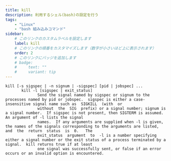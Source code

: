 ```yaml
---
title: kill
description: 利用するシェル(bash)の設定を行う
tags:
    - "Linux"
    - "bash 組み込みコマンド"
sidebar:
    # このリンクのカスタムラベルを設定します
    label: kill
    # このリンクの順番をカスタマイズします（数字が小さいほど上に表示されます）
    order: 2
    # このリンクにバッジを追加します
    # badge:
    #     text: ""
    #     variant: tip
---
```



```
kill [-s sigspec | -n signum | -sigspec] [pid | jobspec] ...
       kill -l [sigspec | exit_status]
              Send the signal named by sigspec or signum to the processes named by pid or jobspec.  sigspec is either a case-insensitive signal name such as  SIGKILL  (with  or
              without  the  SIG  prefix) or a signal number; signum is a signal number.  If sigspec is not present, then SIGTERM is assumed.  An argument of -l lists the signal
              names.  If any arguments are supplied when -l is given, the names of the signals corresponding to the arguments are listed, and  the  return  status  is  0.   The
              exit_status  argument  to  -l is a number specifying either a signal number or the exit status of a process terminated by a signal.  kill returns true if at least
              one signal was successfully sent, or false if an error occurs or an invalid option is encountered.
```

